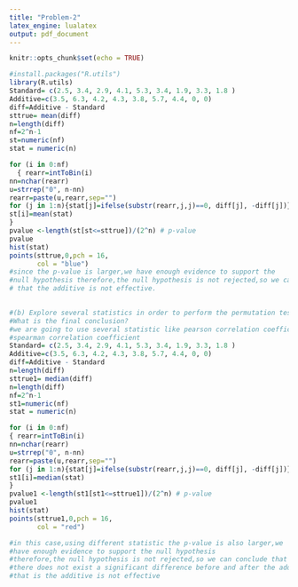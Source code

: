 ---
title: "Problem-2"
latex_engine: lualatex
output: pdf_document
---

```{r setup, include=FALSE}
knitr::opts_chunk$set(echo = TRUE)
```

```{r}

#install.packages("R.utils")
library(R.utils)
Standard= c(2.5, 3.4, 2.9, 4.1, 5.3, 3.4, 1.9, 3.3, 1.8 )
Additive=c(3.5, 6.3, 4.2, 4.3, 3.8, 5.7, 4.4, 0, 0)
diff=Additive - Standard
sttrue= mean(diff)
n=length(diff)
nf=2^n-1
st=numeric(nf)
stat = numeric(n)

for (i in 0:nf)
  { rearr=intToBin(i) 
nn=nchar(rearr)
u=strrep("0", n-nn)
rearr=paste(u,rearr,sep="")
for (j in 1:n){stat[j]=ifelse(substr(rearr,j,j)==0, diff[j], -diff[j])}
st[i]=mean(stat)
}
pvalue <-length(st[st<=sttrue])/(2^n) # p-value
pvalue
hist(stat)
points(sttrue,0,pch = 16,
       col = "blue")
#since the p-value is larger,we have enough evidence to support the 
#null hypothesis therefore,the null hypothesis is not rejected,so we can conclude
# that the additive is not effective.

 
#(b) Explore several statistics in order to perform the permutation test.
#What is the final conclusion?
#we are going to use several statistic like pearson correlation coefficient and 
#spearman correlation coefficient
Standard= c(2.5, 3.4, 2.9, 4.1, 5.3, 3.4, 1.9, 3.3, 1.8 )
Additive=c(3.5, 6.3, 4.2, 4.3, 3.8, 5.7, 4.4, 0, 0)
diff=Additive - Standard
n=length(diff)
sttrue1= median(diff)
n=length(diff)
nf=2^n-1
st1=numeric(nf)
stat = numeric(n)

for (i in 0:nf)
{ rearr=intToBin(i) 
nn=nchar(rearr)
u=strrep("0", n-nn)
rearr=paste(u,rearr,sep="")
for (j in 1:n){stat[j]=ifelse(substr(rearr,j,j)==0, diff[j], -diff[j])}
st1[i]=median(stat)
}
pvalue1 <-length(st1[st1<=sttrue1])/(2^n) # p-value
pvalue1
hist(stat)
points(sttrue1,0,pch = 16,
       col = "red")

#in this case,using different statistic the p-value is also larger,we 
#have enough evidence to support the null hypothesis
#therefore,the null hypothesis is not rejected,so we can conclude that
#there does not exist a significant difference before and after the additive
#that is the additive is not effective 


```


